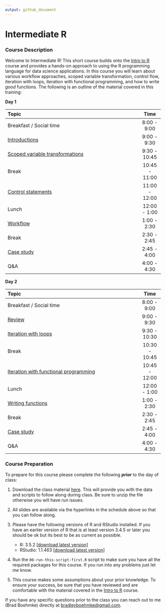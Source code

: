 ```yaml
---
output: github_document
---
```



# Intermediate R

### Course Description

Welcome to Intermediate R\! This short course builds onto the [Intro to R](https://github.com/uc-r/Intro-R) course and provides a hands-on
approach to using the R programming language for data science
applications. In this course you will learn about various workflow approaches,
scoped variable transformation, control flow, iteration with loops, iteration 
with functional programming, and how to write _good_ functions. The
following is an outline of the material covered in this training:

**Day 1**

| Topic                                                                          |     Time      |
| :----------------------------------------------------------------------------- | :-----------: |
| Breakfast / Social time                                                        |  8:00 - 9:00  |
| [Introductions](https://uc-r.github.io/Intermediate-R/day-1a-intro.html)       |  9:00 - 9:30  |
| [Scoped variable transformations](https://uc-r.github.io/Intermediate-R/day-1b-scoped-dplyr.html)  |  9:30 - 10:45 |
| Break                                                                          | 10:45 - 11:00 |
| [Control statements](https://uc-r.github.io/Intermediate-R/day-1c-control-flow.html) | 11:00 - 12:00 |
| Lunch                                                                          | 12:00 - 1:00  |
| [Workflow](https://uc-r.github.io/Intermediate-R/day-1d-workflow.html)         |  1:00 - 2:30  |
| Break                                                                          |  2:30 - 2:45  |
| [Case study](https://uc-r.github.io/Intermediate-R/day-1e-case-study.html)   |  2:45 - 4:00  |
| Q\&A                                                                           |  4:00 - 4:30  |

**Day 2**

| Topic                                                                         |     Time      |
| :---------------------------------------------------------------------------- | :-----------: |
| Breakfast / Social time                                                       |  8:00 - 9:00  |
| [Review](https://uc-r.github.io/Intermediate-R/day-2a-intro.html)             |  9:00 - 9:30  |
| [Iteration with loops](https://uc-r.github.io/Intermediate-R/day-2b-loops.html) |  9:30 - 10:30 |
| Break                                                                         | 10:30 - 10:45 |
| [Iteration with functional programming](https://uc-r.github.io/Intermediate-R/day-2c-fp.html) | 10:45 - 12:00 |
| Lunch                                                                         | 12:00 - 1:00  |
| [Writing functions](https://uc-r.github.io/Intermediate-R/day-2d-functions.html) |  1:00 - 2:30  |
| Break                                                                         |  2:30 - 2:45  |
| [Case study](https://uc-r.github.io/Intermediate-R/day-2e-case-study.html)    |  2:45 - 4:00  |
| Q\&A                                                                          |  4:00 - 4:30  |

### Course Preparation

To prepare for this course please complete the following ***prior*** to
the day of class:

1.  Download the class material [here](https://www.dropbox.com/sh/cafgzwtd7hbpz50/AABxrvnAqAwVU0rCCy55omg2a?dl=1).
    This will provide you with the data and scripts to follow along
    during class. Be sure to unzip the file otherwise you will have run issues.

2.  All slides are available via the hyperlinks in the schedule above so
    that you can follow along.

3.  Please have the following versions of R and RStudio installed. If
    you have an earlier version of R that is at least version 3.4.5 or
    later you should be ok but its best to be as current as possible.
    
      - R: 3.5.2 \[[download latest
        version](https://cran.r-project.org/)\]
      - RStudio: 1.1.463 \[[download latest
        version](https://www.rstudio.com/products/rstudio/download/#download)\]
       
4. Run the `00-run-this-script-first.R` script to make sure you have all the
   required packages for this course.  If you run into any problems just let me
   know.

5. This course makes some assumptions about your prior knowledge. To ensure your
   success, be sure that you have reviewed and are comfortable with the material
   covered in the [Intro to R](https://github.com/uc-r/Intro-R) course. 
   
If you have any specific questions prior to the class you can reach out to me 
(Brad Boehmke) directly at [bradleyboehmke@gmail.com](mailto:bradleyboehmke@gmail.com).